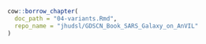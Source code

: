 ```r
cow::borrow_chapter(
  doc_path = "04-variants.Rmd",
  repo_name = "jhudsl/GDSCN_Book_SARS_Galaxy_on_AnVIL"
)
```